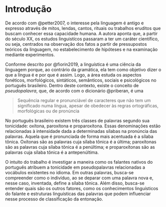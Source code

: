 # Introdução {#introducao}

De acordo com @petter2007, o interesse pela linguagem é antigo e expresso 
através de mitos, lendas, cantos, rituais ou trabalhos eruditos que buscam 
conhecer essa capacidade humana. A autora aponta que, a partir do século XX, os
estudos linguistícos passaram a ter um caráter científico, ou seja, centrados na
observação dos fatos a partir de pressupostos teóricos da linguagem, no
estabelecimento de hipóteses e na examinação mediante experimentos.

Conforme descrito por @fiorin2019, a linguística é uma ciência da linguagem 
porque, ao contrário da gramática, ela tem como objetivo dizer o que a língua é 
e por que é assim. Logo, a área estuda os aspectos fonéticos, morfológicos,
sintáticos, semânticos, sociais e psicológicos no português brasileiro. Dentro
deste contexto, existe o conceito de _pseudopalavra_, que, de acordo com o
dicionário @priberan, é uma 

> Sequência regular e pronunciável de  caracteres que não tem um significado numa língua, apesar de obedecer às regras ortográficas, morfológicas ou de pronúncia

No português brasileiro existem três classes de palavras segundo sua tonicidade: 
oxítona, paroxítona e proparoxítona. Essas denominações estão relacionadas à
intensidade dada a determinadas sílabas na pronúncia das palavras. Aquela que é
pronunciada de forma mais acentuada é a sílaba tônica. Oxítonas são as palavras
cuja sílaba tônica é a última; paroxítonas são as palavras cuja sílaba tônica é 
a penúltima; e proparoxítonas são as palavras cuja sílaba tônica é a 
antepenúltima.

O intuito do trabalho é investigar a maneira como os falantes nativos do 
português atribuem a tonicidade em pseudopalavras relacionadas a vocábulos
existentes no idioma. Em outras palavras, busca-se compreender como o indivíduo,
ao se deparar com uma palavra nova e, nesse caso, inventada, define a sílaba 
tônica. Além disso, busca-se entender quais são os outros fatores, como os
conhecimentos linguísticos do falante e estruturas linguísticas das palavras que
podem influenciar nesse processo de classificação da entonação.


<!-- ## Organização do trabalho -->

<!-- O relatório foi organizado em XX capítulos, além desta introdução. No Capítulo \@ref(inferencia), apresentamos o modelo proposto, procedimento de análise e organização dos dados. No Capítulo \@ref(conclusoes), apresentamos os principais resultados da análise, organizados de acordo com as questões levantadas pela pesquisa. -->

